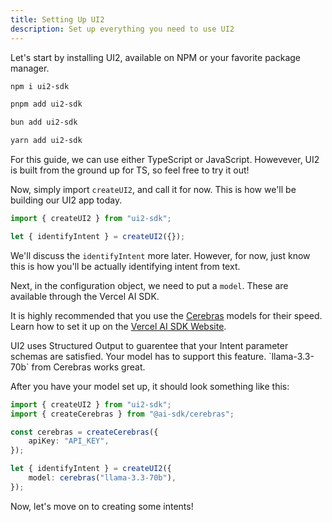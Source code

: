 ```yaml
---
title: Setting Up UI2
description: Set up everything you need to use UI2
---
```


Let's start by installing UI2, available on NPM or your favorite package manager.

```bash tab="NPM"
npm i ui2-sdk
```

```bash tab="PNPM"
pnpm add ui2-sdk
```

```bash tab="Bun"
bun add ui2-sdk
```

```bash tab="Yarn"
yarn add ui2-sdk
```

For this guide, we can use either TypeScript or JavaScript. Howevever, UI2 is built from the ground up for TS, so feel free to try it out!

Now, simply import `createUI2`, and call it for now. This is how we'll be building our UI2 app today.

```ts
import { createUI2 } from "ui2-sdk";

let { identifyIntent } = createUI2({});
```

We'll discuss the `identifyIntent` more later. However, for now, just know this is how you'll be actually identifying intent from text.

Next, in the configuration object, we need to put a `model`. These are available through the Vercel AI SDK.

It is highly recommended that you use the [Cerebras](https://www.cerebras.ai/)
models for their speed. Learn how to set it up on the [Vercel AI SDK
Website](https://ai-sdk.dev/providers/ai-sdk-providers/cerebras).

<Callout type="warn" title="Structured Output">
	UI2 uses Structured Output to guarentee that your Intent parameter schemas are
	satisfied. Your model has to support this feature. `llama-3.3-70b` from
	Cerebras works great.
</Callout>

After you have your model set up, it should look something like this:

```ts
import { createUI2 } from "ui2-sdk";
import { createCerebras } from "@ai-sdk/cerebras";

const cerebras = createCerebras({
	apiKey: "API_KEY",
});

let { identifyIntent } = createUI2({
	model: cerebras("llama-3.3-70b"),
});
```

Now, let's move on to creating some intents!
